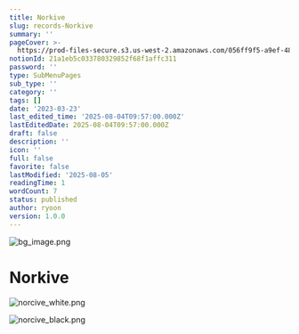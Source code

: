 ```yaml
---
title: Norkive
slug: records-Norkive
summary: ''
pageCover: >-
  https://prod-files-secure.s3.us-west-2.amazonaws.com/056ff9f5-a9ef-486f-8acb-9eef51d06a2d/55a37539-09f5-404b-b90d-d3c58374c693/bg_image.png?X-Amz-Algorithm=AWS4-HMAC-SHA256&X-Amz-Content-Sha256=UNSIGNED-PAYLOAD&X-Amz-Credential=ASIAZI2LB466T67TJ7FB%2F20250805%2Fus-west-2%2Fs3%2Faws4_request&X-Amz-Date=20250805T010926Z&X-Amz-Expires=3600&X-Amz-Security-Token=IQoJb3JpZ2luX2VjEBcaCXVzLXdlc3QtMiJGMEQCIEQmPZVJYmUsIBPImKihZ9fzEGlE5v8b1aXGK%2FZiNrdyAiAI3WBlWkwsnkBOpEw3Awed0eCqXPMHYS9t3LWjhuzX7Cr%2FAwhQEAAaDDYzNzQyMzE4MzgwNSIM%2BsdJia%2BiaPORdN2NKtwDQ9CStiqbL8o0Ua0d%2F2wiVMuuKCJ6ONwigv%2BteuVKqLckdJpx85lowW2eab4Agq%2BAUmrHeOHB%2FZOAHDB6P%2FXivmspbe1ukMzxbdZGiPFBlLgTHk2U6zJxQNfT58b3Ef%2BAG%2BcBtk61CmB3%2F39MC%2FHTtGjXR5%2BrK%2FO2GcLAbV3yHAnMpSA3Qpy4yD2Brzls%2Bw9HwWQ1041HBp0k90vNYq7sPiILzp1UqmoRLiz5OEH9SOJQWLlZOgiUThnrjKyPuULlRSIV8tGYRMGHzV%2F%2BeG%2BAI3i42QRjhIAPNZ3h8vIe2w69izaWp4ZOOoKtV%2BGxGkozR3SZZ7U77Y%2FLIUidhNgySoj5c5I6QUZ3TL3HUOQ5zUOOn8VgSw7RJmqADLhMKqe7mSZ6BE0zNEI5mgErCvtd9YaTdAzPSOMurzuv1Bkyf0QWfeDLO374DRDo4v%2F7zBInjcuP5cG3MikD5BBlDx%2FixfoW4LfTo%2FmpHbNX%2BaVS%2BwVMqh8prbUYOukYW51laPl8fSY3kjT4V48A1F7VWoi1F9z7XxAo5GsZqFqaPZtIisa2LQAnE2TaHr3iT%2F7pdZCTPKY6K8ggSGXccbch%2BxreWY2%2BUjZ1p4XIPvJwSuieXihASW5m5fKK2UEnbfgw6vzExAY6pgHlb4cs28PSUkpkagzGQPd2oRVOAv5vqQdoGkZPss2EWuqGbwTvdW262Gg%2BWld%2BFeB0Px2XFy3hFKlzAFStxhM2o9y5AlR1Xe9gBb%2Fpud4YaT2QeyZUbj8BKVGUIUMsHjO7QtkBsMN4oL1SeXRn3epIY3yehzS%2FA%2BI3xzRQbBYGclYHLa1dgxURqkPrzK3xP6CLfGQAzbS9RPz012CE6YdScmozvtuL&X-Amz-Signature=aba78cbb554ce21544c17f0ae5e89a16a5b4dcf183a64bcdc59e41dce3874b62&X-Amz-SignedHeaders=host&x-amz-checksum-mode=ENABLED&x-id=GetObject
notionId: 21a1eb5c033780329852f68f1affc311
password: ''
type: SubMenuPages
sub_type: ''
category: ''
tags: []
date: '2023-03-23'
last_edited_time: '2025-08-04T09:57:00.000Z'
lastEditedDate: 2025-08-04T09:57:00.000Z
draft: false
description: ''
icon: ''
full: false
favorite: false
lastModified: '2025-08-05'
readingTime: 1
wordCount: 7
status: published
author: ryoon
version: 1.0.0
---
```


![bg_image.png](https://prod-files-secure.s3.us-west-2.amazonaws.com/056ff9f5-a9ef-486f-8acb-9eef51d06a2d/e2f9c584-588c-4b3b-a275-4a207a16b839/bg_image.png?X-Amz-Algorithm=AWS4-HMAC-SHA256&X-Amz-Content-Sha256=UNSIGNED-PAYLOAD&X-Amz-Credential=ASIAZI2LB466RL2YCVE7%2F20250805%2Fus-west-2%2Fs3%2Faws4_request&X-Amz-Date=20250805T011047Z&X-Amz-Expires=3600&X-Amz-Security-Token=IQoJb3JpZ2luX2VjEBcaCXVzLXdlc3QtMiJGMEQCIGAFQR7oyGoOH6nvpsPAjBXVXEqSDYEfLTTWwdC2rXqsAiA%2F6GNKE1Ef2PqMvH8cKI2joPhwZBtWiFx7ov9ok%2BNoxCr%2FAwhQEAAaDDYzNzQyMzE4MzgwNSIMyQUlUx%2FeZfapo6TSKtwDNCtwq575q%2B%2F%2F2wTMmnfIsKk2KXYWJrSi%2BoGS8tAvkZz%2BeDnFImyXqdStkxzlm7HbCWpg6JWi7fqvwlMZShRwALX0JfWc9J9Z2c%2BjhnubDU4vinUPaoBVea%2B4dve2HwgLvERbgeDbuWJJpNl6ea%2Feot47SzgEKOOGKdU4PaJnWVwkBVMQVYsPvOBh%2By7LSNVMVdsE8Pd7bnUvyDMdsYWj2EB32%2Fcyh1Bv842TsazUR%2Bj8YHMF2MFRcYmHuGy9UI384nvLtxTWq4z5Jk47A2YOTvoEnJMUhx68XAgvrvhpa6tA32yYqRvBJjuliTtbnzgphChA%2Bmxf9IVTMSV%2FEnv9%2F70vnp4PxbgzzidEwd5H9uNfteXb2bEBqoErPtcTwKS7vUnPIV2cT5EfqENAw9oxJuEWyulaCtmCwiD5I4wCt4LfeQr1iCwCEbqhDEq%2BB0yDinmF2g3Vzl5LCmSohHIEucyZnu5Gwcrao8lfPE6wpBcBjKgBynCBzAKXgWa1DlJsFFWyt1KA7J6pGlVzddA9EPOLrvMrHvqnGVuh5PZeCw4Pvn0c5J0qYwJM0b%2FFNPeKITnckwO14kEGw4O56W%2B90ksZVkJPvVELKVBw%2BzpiH6wzx07%2BqdaF9J%2F0Bikwsf3ExAY6pgHEUdCCzj1CHnVWdbyEEOB8syAPIWFqe1BEw1hxkEhdypTEIqt1UbyCYY4MQpuWGcWyYGMAwtctoUE%2FICEFNjVptp4NQN0if4H%2BUVsjcQK%2FY5ZbMP8tHkPIHaLC04ssUmn1xQ7cudZOjvWVeBo3NkYTOcfMb92r%2BUJoAVY1uZ%2FwhROpxjDhJHW%2FxseVdHYP%2BQ0Rjwg0%2F47TybHoehfy4oVpPm042rRX&X-Amz-Signature=3c8973848ed8ea9b35c86a700f05f7d35184ba3d40bb748836a0d8cc1b0ef571&X-Amz-SignedHeaders=host&x-amz-checksum-mode=ENABLED&x-id=GetObject)


# Norkive


![norcive_white.png](https://prod-files-secure.s3.us-west-2.amazonaws.com/056ff9f5-a9ef-486f-8acb-9eef51d06a2d/582bea11-8dc2-4dcb-be19-021bb116d2ac/norcive_white.png?X-Amz-Algorithm=AWS4-HMAC-SHA256&X-Amz-Content-Sha256=UNSIGNED-PAYLOAD&X-Amz-Credential=ASIAZI2LB466RL2YCVE7%2F20250805%2Fus-west-2%2Fs3%2Faws4_request&X-Amz-Date=20250805T011047Z&X-Amz-Expires=3600&X-Amz-Security-Token=IQoJb3JpZ2luX2VjEBcaCXVzLXdlc3QtMiJGMEQCIGAFQR7oyGoOH6nvpsPAjBXVXEqSDYEfLTTWwdC2rXqsAiA%2F6GNKE1Ef2PqMvH8cKI2joPhwZBtWiFx7ov9ok%2BNoxCr%2FAwhQEAAaDDYzNzQyMzE4MzgwNSIMyQUlUx%2FeZfapo6TSKtwDNCtwq575q%2B%2F%2F2wTMmnfIsKk2KXYWJrSi%2BoGS8tAvkZz%2BeDnFImyXqdStkxzlm7HbCWpg6JWi7fqvwlMZShRwALX0JfWc9J9Z2c%2BjhnubDU4vinUPaoBVea%2B4dve2HwgLvERbgeDbuWJJpNl6ea%2Feot47SzgEKOOGKdU4PaJnWVwkBVMQVYsPvOBh%2By7LSNVMVdsE8Pd7bnUvyDMdsYWj2EB32%2Fcyh1Bv842TsazUR%2Bj8YHMF2MFRcYmHuGy9UI384nvLtxTWq4z5Jk47A2YOTvoEnJMUhx68XAgvrvhpa6tA32yYqRvBJjuliTtbnzgphChA%2Bmxf9IVTMSV%2FEnv9%2F70vnp4PxbgzzidEwd5H9uNfteXb2bEBqoErPtcTwKS7vUnPIV2cT5EfqENAw9oxJuEWyulaCtmCwiD5I4wCt4LfeQr1iCwCEbqhDEq%2BB0yDinmF2g3Vzl5LCmSohHIEucyZnu5Gwcrao8lfPE6wpBcBjKgBynCBzAKXgWa1DlJsFFWyt1KA7J6pGlVzddA9EPOLrvMrHvqnGVuh5PZeCw4Pvn0c5J0qYwJM0b%2FFNPeKITnckwO14kEGw4O56W%2B90ksZVkJPvVELKVBw%2BzpiH6wzx07%2BqdaF9J%2F0Bikwsf3ExAY6pgHEUdCCzj1CHnVWdbyEEOB8syAPIWFqe1BEw1hxkEhdypTEIqt1UbyCYY4MQpuWGcWyYGMAwtctoUE%2FICEFNjVptp4NQN0if4H%2BUVsjcQK%2FY5ZbMP8tHkPIHaLC04ssUmn1xQ7cudZOjvWVeBo3NkYTOcfMb92r%2BUJoAVY1uZ%2FwhROpxjDhJHW%2FxseVdHYP%2BQ0Rjwg0%2F47TybHoehfy4oVpPm042rRX&X-Amz-Signature=f964c0f0adaac32432da8505eed1139e8100b28c69fd94c63303fbc94c98292c&X-Amz-SignedHeaders=host&x-amz-checksum-mode=ENABLED&x-id=GetObject)


![norcive_black.png](https://prod-files-secure.s3.us-west-2.amazonaws.com/056ff9f5-a9ef-486f-8acb-9eef51d06a2d/696c16d7-1c34-4325-ba04-b805d4e069cf/norcive_black.png?X-Amz-Algorithm=AWS4-HMAC-SHA256&X-Amz-Content-Sha256=UNSIGNED-PAYLOAD&X-Amz-Credential=ASIAZI2LB466RL2YCVE7%2F20250805%2Fus-west-2%2Fs3%2Faws4_request&X-Amz-Date=20250805T011047Z&X-Amz-Expires=3600&X-Amz-Security-Token=IQoJb3JpZ2luX2VjEBcaCXVzLXdlc3QtMiJGMEQCIGAFQR7oyGoOH6nvpsPAjBXVXEqSDYEfLTTWwdC2rXqsAiA%2F6GNKE1Ef2PqMvH8cKI2joPhwZBtWiFx7ov9ok%2BNoxCr%2FAwhQEAAaDDYzNzQyMzE4MzgwNSIMyQUlUx%2FeZfapo6TSKtwDNCtwq575q%2B%2F%2F2wTMmnfIsKk2KXYWJrSi%2BoGS8tAvkZz%2BeDnFImyXqdStkxzlm7HbCWpg6JWi7fqvwlMZShRwALX0JfWc9J9Z2c%2BjhnubDU4vinUPaoBVea%2B4dve2HwgLvERbgeDbuWJJpNl6ea%2Feot47SzgEKOOGKdU4PaJnWVwkBVMQVYsPvOBh%2By7LSNVMVdsE8Pd7bnUvyDMdsYWj2EB32%2Fcyh1Bv842TsazUR%2Bj8YHMF2MFRcYmHuGy9UI384nvLtxTWq4z5Jk47A2YOTvoEnJMUhx68XAgvrvhpa6tA32yYqRvBJjuliTtbnzgphChA%2Bmxf9IVTMSV%2FEnv9%2F70vnp4PxbgzzidEwd5H9uNfteXb2bEBqoErPtcTwKS7vUnPIV2cT5EfqENAw9oxJuEWyulaCtmCwiD5I4wCt4LfeQr1iCwCEbqhDEq%2BB0yDinmF2g3Vzl5LCmSohHIEucyZnu5Gwcrao8lfPE6wpBcBjKgBynCBzAKXgWa1DlJsFFWyt1KA7J6pGlVzddA9EPOLrvMrHvqnGVuh5PZeCw4Pvn0c5J0qYwJM0b%2FFNPeKITnckwO14kEGw4O56W%2B90ksZVkJPvVELKVBw%2BzpiH6wzx07%2BqdaF9J%2F0Bikwsf3ExAY6pgHEUdCCzj1CHnVWdbyEEOB8syAPIWFqe1BEw1hxkEhdypTEIqt1UbyCYY4MQpuWGcWyYGMAwtctoUE%2FICEFNjVptp4NQN0if4H%2BUVsjcQK%2FY5ZbMP8tHkPIHaLC04ssUmn1xQ7cudZOjvWVeBo3NkYTOcfMb92r%2BUJoAVY1uZ%2FwhROpxjDhJHW%2FxseVdHYP%2BQ0Rjwg0%2F47TybHoehfy4oVpPm042rRX&X-Amz-Signature=aaa7a097bfba186e207be4774fd8b7d05d36db587776a1be81caa11bc7e8925e&X-Amz-SignedHeaders=host&x-amz-checksum-mode=ENABLED&x-id=GetObject)

